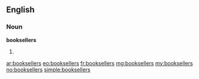 ==English==

===Noun===
'''booksellers'''

# {{plural of|bookseller}}

[[ar:booksellers]]
[[eo:booksellers]]
[[fr:booksellers]]
[[mg:booksellers]]
[[my:booksellers]]
[[no:booksellers]]
[[simple:booksellers]]
